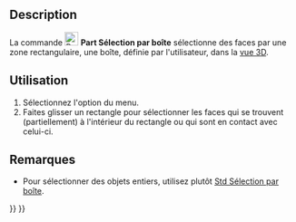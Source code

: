 <languages/>

{{Docnav/fr
|[[Part_Export/fr|Exporter CAD]]
|[[Part_ShapeFromMesh/fr|Forme à partir d'un maillage]]
|[[Part_Workbench/fr|Atelier Part]]
|IconL=Part_Export.svg
|IconR=Part_ShapeFromMesh.svg
|IconC=Workbench_Part.svg
}}

{{GuiCommand/fr
|Name=Part BoxSelection
|Name/fr=Part Sélection par boîte
|MenuLocation=Part → Sélection par une boîte
|Workbenches=[[Part_Workbench/fr|Part]]
|Version=0.18
|SeeAlso=[[Std_BoxSelection/fr|Std Sélection par boîte]], [[Std_BoxElementSelection/fr|Std Sélection d'éléments]]
}}

==Description==

La commande [[Image:Part_BoxSelection.svg|24px]] '''Part Sélection par boîte''' sélectionne des faces par une zone rectangulaire, une boîte, définie par l'utilisateur, dans la [[3D_view/fr|vue 3D]].

<span id="Usage"></span>
==Utilisation== 

# Sélectionnez l'option {{MenuCommand|Édition → [[Image:Part_BoxSelection.svg|16px]] Sélection par une boîte}} du menu.
# Faites glisser un rectangle pour sélectionner les faces qui se trouvent (partiellement) à l'intérieur du rectangle ou qui sont en contact avec celui-ci.

<span id="Notes"></span>
==Remarques==

* Pour sélectionner des objets entiers, utilisez plutôt [[Std_BoxSelection/fr|Std Sélection par boîte]].


{{Docnav/fr
|[[Part_Export/fr|Exporter CAD]]
|[[Part_ShapeFromMesh/fr|Forme à partir d'un maillage]]
|[[Part_Workbench/fr|Atelier Part]]
|IconL=Part_Export.svg
|IconR=Part_ShapeFromMesh.svg
|IconC=Workbench_Part.svg
}}

{{Part_Tools_navi{{#translation:}}}}
{{Userdocnavi{{#translation:}}}}